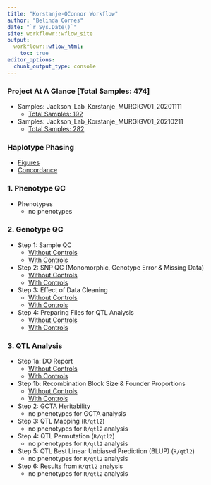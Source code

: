 ```yaml
---
title: "Korstanje-OConnor Workflow"
author: "Belinda Cornes"
date: "`r Sys.Date()`"
site: workflowr::wflow_site
output:
  workflowr::wflow_html:
    toc: true
editor_options:
  chunk_output_type: console
---
```


### Project At A Glance [Total Samples: 474]
* Samples: Jackson_Lab_Korstanje_MURGIGV01_20201111
	+ [Total Samples: 192](0.1_samples_batch_20201111.html)
* Samples: Jackson_Lab_Korstanje_MURGIGV01_20210211
	+ [Total Samples: 282](0.1_samples_batch_20210211.html)


### Haplotype Phasing
* [Figures](0.2_haplotype_comparison_bqc.html)
* [Concordance](concordance_random.samples.html)


### 1. Phenotype QC
* Phenotypes
	+ no phenotypes


### 2. Genotype QC
* Step 1: Sample QC 
	+ [Without Controls](2.1_sample_bqc.html)
	+ [With Controls](2.1_sample_bqc_wcont.html)
* Step 2: SNP QC (Monomorphic, Genotype Error & Missing Data)
	+ [Without Controls](2.2.1_snp_qc.html)
	+ [With Controls](2.2.1_snp_qc_wcont.html)
* Step 3: Effect of Data Cleaning
	+ [Without Controls](2.3.1_afterqc.html)
	+ [With Controls](2.3.1_afterqc_wcont.html)
* Step 4: Preparing Files for QTL Analysis
	+ [Without Controls](2.4.1_preparing_files_qtl2.html)
	+ [With Controls](2.4.1_preparing_files_qtl2_wcont.html)


### 3. QTL Analysis
* Step 1a: DO Report
	+ [Without Controls](3.1.2_do_diversity_report.html)
	+ [With Controls](3.1.2_do_diversity_report_wcont.html)
* Step 1b: Recombination Block Size & Founder Proportions
	+ [Without Controls](3.1_recomb_size_founder_prop.html)
	+ [With Controls](3.1_recomb_size_founder_prop_wcont.html)
* Step 2: GCTA Heritability
	+ no phenotypes for GCTA analysis
* Step 3: QTL Mapping (`R/qtl2`)
	+ no phenotypes for `R/qtl2` analysis
* Step 4: QTL Permutation (`R/qtl2`)
	+ no phenotypes for `R/qtl2` analysis
* Step 5: QTL Best Linear Unbiased Prediction (BLUP) (`R/qtl2`)
	+ no phenotypes for `R/qtl2` analysis
* Step 6: Results from `R/qtl2` analysis
	+ no phenotypes for `R/qtl2` analysis
